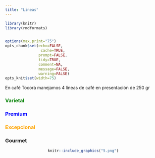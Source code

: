 ```yaml
---
title: "Lineas"
---
```


```r
library(knitr)
library(rmdformats)


options(max.print="75")
opts_chunk$set(echo=FALSE,
	            cache=TRUE,
               prompt=FALSE,
               tidy=TRUE,
               comment=NA,
               message=FALSE,
               warning=FALSE)
opts_knit$set(width=75)
```

En café Tocorá manejamos 4 líneas de café en presentación de 250 gr

### [ **Varietal**]{style="color: green"}

### [ **Premium**]{style="color: blue"}

### [ **Excepcional**]{style="color: orange"}

### [ **Gourmet**]{style="color: redwine"}

<center>

```r

knitr::include_graphics("5.png")

```

</center>
